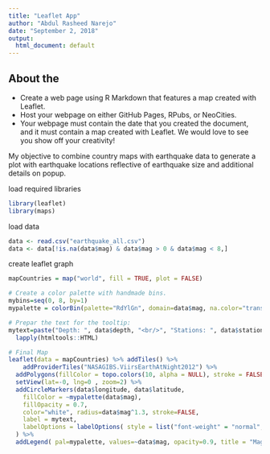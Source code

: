 ```yaml
---
title: "Leaflet App"
author: "Abdul Rasheed Narejo"
date: "September 2, 2018"
output:
  html_document: default
---
```


## About the 
* Create a web page using R Markdown that features a map created with Leaflet.
* Host your webpage on either GitHub Pages, RPubs, or NeoCities.
* Your webpage must contain the date that you created the document, and it must contain a map created with Leaflet. We would love to see you show off your creativity!


My objective to combine country maps with earthquake data to generate a plot with earthquake locations reflective of earthquake size and additional details on popup.

load required libraries
```r
library(leaflet)
library(maps)
```

load data
```r
data <- read.csv("earthquake_all.csv")
data <- data[!is.na(data$mag) & data$mag > 0 & data$mag < 8,]
```

create leaflet graph 
```r
mapCountries = map("world", fill = TRUE, plot = FALSE)

# Create a color palette with handmade bins.
mybins=seq(0, 8, by=1)
mypalette = colorBin(palette="RdYlGn", domain=data$mag, na.color="transparent", bins=mybins, reverse=TRUE)

# Prepar the text for the tooltip:
mytext=paste("Depth: ", data$depth, "<br/>", "Stations: ", data$stations, "<br/>", "Magnitude: ", data$mag, sep="") %>%
  lapply(htmltools::HTML)

# Final Map
leaflet(data = mapCountries) %>% addTiles() %>%
    addProviderTiles("NASAGIBS.ViirsEarthAtNight2012") %>%
  addPolygons(fillColor = topo.colors(10, alpha = NULL), stroke = FALSE, label=paste(mapCountries$names)) %>%
  setView(lat=-0, lng=0 , zoom=2) %>%
  addCircleMarkers(data$longitude, data$latitude, 
    fillColor = ~mypalette(data$mag), 
    fillOpacity = 0.7, 
    color="white", radius=data$mag^1.3, stroke=FALSE,
    label = mytext,
    labelOptions = labelOptions( style = list("font-weight" = "normal", padding = "3px 8px"), textsize = "13px", direction = "auto")
  ) %>%
  addLegend( pal=mypalette, values=~data$mag, opacity=0.9, title = "Magnitude", position = "bottomright" )

```
